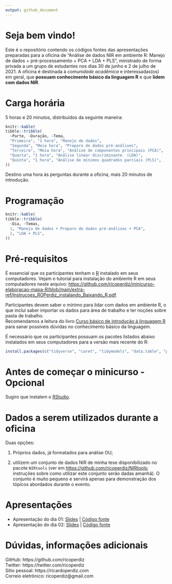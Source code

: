```yaml
---
output: github_document
---
```


# Seja bem vindo!

Este é o repositório contendo os códigos fontes das apresentações preparadas para a oficina de "Análise de dados NIR em ambiente R: Manejo de dados + pré-processamento + PCA + LDA + PLS", ministrado de forma privada a um grupo de estudantes nos dias 30 de junho e 2 de julho de 2021.
A oficina é destinada à *comunidade acadêmica* e interessadas(os) em geral, que **possuam conhecimento básico da linguagem R** e  que **lidem com dados NIR**.  

# Carga horária

5 horas e 20 minutos, distribuídos da seguinte maneira:

```r
knitr::kable(
tibble::tribble(
  ~Parte, ~Duração, ~Tema,
  "Primeira", "1 hora", "Manejo de dados",
  "Segunda", "Meia hora", "Preparo de dados pré-análises",
  "Terceira", "Meia hora", "Análise de componentes principais (PCA)",
  "Quarta", "1 hora", "Análise linear discriminante  (LDA)",
  "Quinta", "1 hora", "Análise de mínimos quadrados parciais (PLS)",
))
```

Destino uma hora às perguntas durante a oficina, mais 20 minutos de introdução.  

# Programação

```r
knitr::kable(
tibble::tribble(
  ~Dia, ~Temas,
  1, "Manejo de dados + Preparo de dados pré-análises + PCA",
  2, "LDA + PLS",
))
```

# Pré-requisitos

É essencial que os participantes tenham o [R](http://www.r-project.org) instalado em seus computadores.
Vejam o tutorial para instalação do ambiente R em seus computadores neste arquivo: [https://github.com/ricoperdiz/minicurso-elaboracao-mapa-R/blob/main/extra-ref/Instrucoes_ROPerdiz_instalando_Baixando_R.pdf](https://github.com/ricoperdiz/minicurso-elaboracao-mapa-R/blob/main/extra-ref/Instrucoes_ROPerdiz_instalando_Baixando_R.pdf).  

Participantes devem saber o mínimo para lidar com dados em ambiente R, o que inclui saber importar os dados para área de trabalho e ter noções sobre pasta de trabalho.  
Recomendamos a leitura do livro [Curso básico de introdução à linguagem R](https://intror.netlify.app) para sanar possíveis dúvidas no conhecimento básico da linguagem.  

É necessário que os participantes possuam os pacotes listados abaixo instalados em seus computadores para a versão mais recente do R:  

```r
install.packages(c("tidyverse", "caret", "tidymodels", "data.table", "pls"), dependencies = TRUE)
```

# Antes de começar o minicurso - Opcional

Sugiro que instalem o [RStudio](https://www.rstudio.com/products/rstudio/download/).  

# Dados a serem utilizados durante a oficina

Duas opções: 

1) Próprios dados, já formatados para análise OU;  

2) utilizem um conjunto de dados NIR de minha tese disponibilizado no pacote `NIRtools` (ver em <https://github.com/ricoperdiz/NIRtools>; instruções sobre como utilizar este conjunto serão dadas amanhã). O conjunto é muito pequeno e servirá apenas para demonstração dos tópicos abordados durante o evento.  

# Apresentações

* Apresentação do dia 01: [Slides](https://oficina-dados-nir-dia01.netlify.app) | [Código fonte](https://github.com/ricoperdiz/oficina-dados-nir/blob/main/01_dia1/index.Rmd)  
* Apresentação do dia 02: [Slides](https://oficina-dados-nir-dia02.netlify.app) | [Código fonte](https://github.com/ricoperdiz/oficina-dados-nir/blob/main/02_dia2/index.Rmd)  

# Dúvidas, informações adicionais

GitHub: https://github.com/ricoperdiz  
Twitter: https://twitter.com/ricoperdiz  
Sítio pessoal: https://ricardoperdiz.com  
Correio eletrônico: ricoperdiz@gmail.com  
